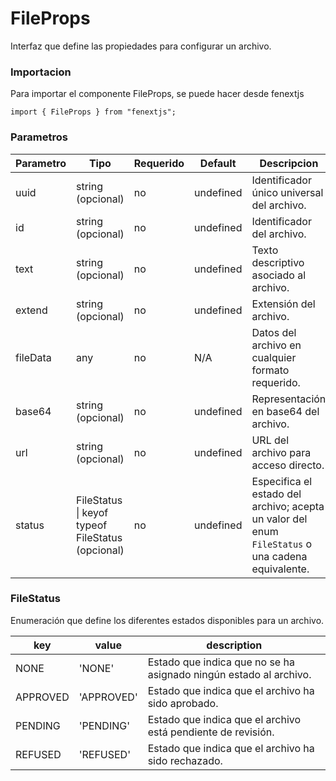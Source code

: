 # FileProps

Interfaz que define las propiedades para configurar un archivo.

### Importacion

Para importar el componente FileProps, se puede hacer desde fenextjs

```tsx copy
import { FileProps } from "fenextjs";
```

### Parametros

| Parametro | Tipo                                             | Requerido | Default   | Descripcion                                                                                       |
| --------- | ------------------------------------------------ | --------- | --------- | ------------------------------------------------------------------------------------------------- |
| uuid      | string (opcional)                                | no        | undefined | Identificador único universal del archivo.                                                        |
| id        | string (opcional)                                | no        | undefined | Identificador del archivo.                                                                        |
| text      | string (opcional)                                | no        | undefined | Texto descriptivo asociado al archivo.                                                            |
| extend    | string (opcional)                                | no        | undefined | Extensión del archivo.                                                                            |
| fileData  | any                                              | no        | N/A       | Datos del archivo en cualquier formato requerido.                                                 |
| base64    | string (opcional)                                | no        | undefined | Representación en base64 del archivo.                                                             |
| url       | string (opcional)                                | no        | undefined | URL del archivo para acceso directo.                                                              |
| status    | FileStatus \| keyof typeof FileStatus (opcional) | no        | undefined | Especifica el estado del archivo; acepta un valor del enum `FileStatus` o una cadena equivalente. |

### FileStatus

Enumeración que define los diferentes estados disponibles para un archivo.

| key      | value      | description                                                       |
| -------- | ---------- | ----------------------------------------------------------------- |
| NONE     | 'NONE'     | Estado que indica que no se ha asignado ningún estado al archivo. |
| APPROVED | 'APPROVED' | Estado que indica que el archivo ha sido aprobado.                |
| PENDING  | 'PENDING'  | Estado que indica que el archivo está pendiente de revisión.      |
| REFUSED  | 'REFUSED'  | Estado que indica que el archivo ha sido rechazado.               |
